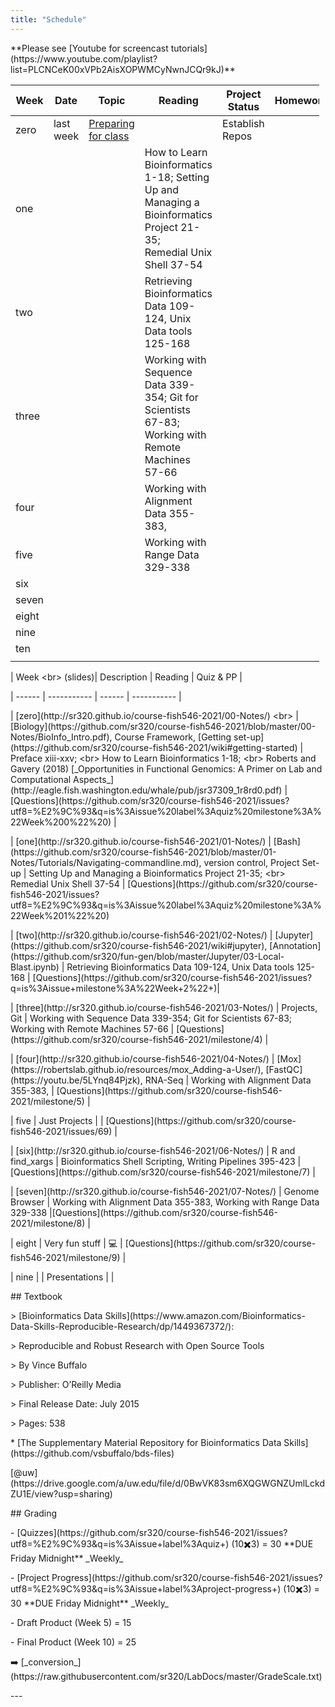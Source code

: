 ```yaml
---
title: "Schedule"
---
```


\*\*Please see \[Youtube for screencast tutorials\](https://www.youtube.com/playlist?list=PLCNCeK00xVPb2AisXOPWMCyNwnJCQr9kJ)\*\*

+-------+-----------+-----------------------------------------------+--------------------------------------------------------------------------------------------------+-----------------+----------+
| Week  | Date      | Topic                                         | Reading                                                                                          | Project Status  | Homework |
+=======+===========+===============================================+==================================================================================================+=================+==========+
| zero  | last week | [Preparing for class](lectures/00-before.qmd) |                                                                                                  | Establish Repos |          |
+-------+-----------+-----------------------------------------------+--------------------------------------------------------------------------------------------------+-----------------+----------+
| one   |           |                                               | How to Learn Bioinformatics 1-18; Setting Up and Managing a Bioinformatics Project 21-35; \      |                 |          |
|       |           |                                               | Remedial Unix Shell 37-54                                                                        |                 |          |
+-------+-----------+-----------------------------------------------+--------------------------------------------------------------------------------------------------+-----------------+----------+
| two   |           |                                               | Retrieving Bioinformatics Data 109-124, Unix Data tools 125-168                                  |                 |          |
+-------+-----------+-----------------------------------------------+--------------------------------------------------------------------------------------------------+-----------------+----------+
| three |           |                                               | Working with Sequence Data 339-354; Git for Scientists 67-83; Working with Remote Machines 57-66 |                 |          |
+-------+-----------+-----------------------------------------------+--------------------------------------------------------------------------------------------------+-----------------+----------+
| four  |           |                                               | Working with Alignment Data 355-383,                                                             |                 |          |
+-------+-----------+-----------------------------------------------+--------------------------------------------------------------------------------------------------+-----------------+----------+
| five  |           |                                               | Working with Range Data 329-338                                                                  |                 |          |
+-------+-----------+-----------------------------------------------+--------------------------------------------------------------------------------------------------+-----------------+----------+
| six   |           |                                               |                                                                                                  |                 |          |
+-------+-----------+-----------------------------------------------+--------------------------------------------------------------------------------------------------+-----------------+----------+
| seven |           |                                               |                                                                                                  |                 |          |
+-------+-----------+-----------------------------------------------+--------------------------------------------------------------------------------------------------+-----------------+----------+
| eight |           |                                               |                                                                                                  |                 |          |
+-------+-----------+-----------------------------------------------+--------------------------------------------------------------------------------------------------+-----------------+----------+
| nine  |           |                                               |                                                                                                  |                 |          |
+-------+-----------+-----------------------------------------------+--------------------------------------------------------------------------------------------------+-----------------+----------+
| ten   |           |                                               |                                                                                                  |                 |          |
+-------+-----------+-----------------------------------------------+--------------------------------------------------------------------------------------------------+-----------------+----------+
|       |           |                                               |                                                                                                  |                 |          |
+-------+-----------+-----------------------------------------------+--------------------------------------------------------------------------------------------------+-----------------+----------+

\| Week \<br\> (slides)\| Description \| Reading \| Quiz & PP \|

\| \-\-\-\-\-- \| \-\-\-\-\-\-\-\-\-\-- \| \-\-\-\-\-- \| \-\-\-\-\-\-\-\-\-\-- \|

\| \[zero\](http://sr320.github.io/course-fish546-2021/00-Notes/) \<br\> \| \[Biology\](https://github.com/sr320/course-fish546-2021/blob/master/00-Notes/BioInfo_Intro.pdf), Course Framework, \[Getting set-up\](https://github.com/sr320/course-fish546-2021/wiki#getting-started) \| Preface xiii-xxv; \<br\> How to Learn Bioinformatics 1-18; \<br\> Roberts and Gavery (2018) \[\_Opportunities in Functional Genomics: A Primer on Lab and Computational Aspects\_\](http://eagle.fish.washington.edu/whale/pub/jsr37309_1r8rd0.pdf) \| \[Questions\](https://github.com/sr320/course-fish546-2021/issues?utf8=%E2%9C%93&q=is%3Aissue%20label%3Aquiz%20milestone%3A%22Week%200%22%20) \|

\| \[one\](http://sr320.github.io/course-fish546-2021/01-Notes/) \| \[Bash\](https://github.com/sr320/course-fish546-2021/blob/master/01-Notes/Tutorials/Navigating-commandline.md), version control, Project Set-up \| Setting Up and Managing a Bioinformatics Project 21-35; \<br\> Remedial Unix Shell 37-54 \| \[Questions\](https://github.com/sr320/course-fish546-2021/issues?utf8=%E2%9C%93&q=is%3Aissue%20label%3Aquiz%20milestone%3A%22Week%201%22%20)

\| \[two\](http://sr320.github.io/course-fish546-2021/02-Notes/) \| \[Jupyter\](https://github.com/sr320/course-fish546-2021/wiki#jupyter), \[Annotation\](https://github.com/sr320/fun-gen/blob/master/Jupyter/03-Local-Blast.ipynb) \| Retrieving Bioinformatics Data 109-124, Unix Data tools 125-168 \| \[Questions\](https://github.com/sr320/course-fish546-2021/issues?q=is%3Aissue+milestone%3A%22Week+2%22+)\|

\| \[three\](http://sr320.github.io/course-fish546-2021/03-Notes/) \| Projects, Git \| Working with Sequence Data 339-354; Git for Scientists 67-83; Working with Remote Machines 57-66 \| \[Questions\](https://github.com/sr320/course-fish546-2021/milestone/4) \|

\| \[four\](http://sr320.github.io/course-fish546-2021/04-Notes/) \| \[Mox\](https://robertslab.github.io/resources/mox_Adding-a-User/), \[FastQC\](https://youtu.be/5LYnq84Pjzk), RNA-Seq \| Working with Alignment Data 355-383, \| \[Questions\](https://github.com/sr320/course-fish546-2021/milestone/5) \|

\| five \| Just Projects \| \| \[Questions\](https://github.com/sr320/course-fish546-2021/issues/69) \|

\| \[six\](http://sr320.github.io/course-fish546-2021/06-Notes/) \| R and find_xargs \| Bioinformatics Shell Scripting, Writing Pipelines 395-423 \|\[Questions\](https://github.com/sr320/course-fish546-2021/milestone/7) \|

\| \[seven\](http://sr320.github.io/course-fish546-2021/07-Notes/) \| Genome Browser \| Working with Alignment Data 355-383, Working with Range Data 329-338 \|\[Questions\](https://github.com/sr320/course-fish546-2021/milestone/8) \|

\| eight \| Very fun stuff \| 💻 \| \[Questions\](https://github.com/sr320/course-fish546-2021/milestone/9) \|

\| nine \| \| Presentations \| \|

\## Textbook

\> \[Bioinformatics Data Skills\](https://www.amazon.com/Bioinformatics-Data-Skills-Reproducible-Research/dp/1449367372/):

\> Reproducible and Robust Research with Open Source Tools

\> By Vince Buffalo

\> Publisher: O'Reilly Media

\> Final Release Date: July 2015

\> Pages: 538

\* \[The Supplementary Material Repository for Bioinformatics Data Skills\](https://github.com/vsbuffalo/bds-files)

\[\@uw\](https://drive.google.com/a/uw.edu/file/d/0BwVK83sm6XQGWGNZUmlLckdZU1E/view?usp=sharing)

\## Grading

\- \[Quizzes\](https://github.com/sr320/course-fish546-2021/issues?utf8=%E2%9C%93&q=is%3Aissue+label%3Aquiz+) (10✖️3) = 30 \*\*DUE Friday Midnight\*\* \_Weekly\_

\- \[Project Progress\](https://github.com/sr320/course-fish546-2021/issues?utf8=%E2%9C%93&q=is%3Aissue+label%3Aproject-progress+) (10✖️3) = 30 \*\*DUE Friday Midnight\*\* \_Weekly\_

\- Draft Product (Week 5) = 15

\- Final Product (Week 10) = 25

➡️ \[\_conversion\_\](https://raw.githubusercontent.com/sr320/LabDocs/master/GradeScale.txt)

\-\--
